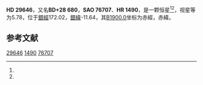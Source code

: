 {{Starbox begin
| name = HD 29646
}}
{{Starbox observe
| epoch = [[J2000.0|J2000.0]]
| constell = {{星座名待查}}<ref name=SIMBAD>{{cite web
 | url=http://simbad.u-strasbg.fr/simbad/sim-id?Ident=HR+1490
 | title=Pulsating variable Star
 | publisher=Centre de Données astronomiques de Strasbourg
 | work=SIMBAD
 | accessdate=2012-07-13
 | archive-date=2016-03-17
 | archive-url=https://web.archive.org/web/20160317201640/http://simbad.u-strasbg.fr/simbad/sim-id?Ident=HR+1490
 | dead-url=no
 }}</ref><ref name=DATA>{{cite web
 | url=http://vizier.u-strasbg.fr/viz-bin/VizieR-5?-out.add=.&-source=5050&-corr=PK=HR&-out.max=9999&HR=1490
 | title=VizieR Detailed Page
 | accessdate=2012-07-13
 | archive-date=2016-03-05
 | archive-url=https://web.archive.org/web/20160305214557/http://vizier.u-strasbg.fr/viz-bin/VizieR-5?-out.add=.&-source=5050&-corr=PK=HR&-out.max=9999&HR=1490
 | dead-url=no
 }}</ref>
| 星官 = 
| ra = {{RA|4|41|19.8}}<ref name=SIMBAD /><ref name=DATA />
| dec = {{DEC|+28|36|54}}<ref name=SIMBAD /><ref name=DATA />
| appmag_v = 5.78<ref name=SIMBAD /><ref name=DATA />
}}
{{Starbox character
| class = A2V<ref name=SIMBAD /><ref name=DATA />
| b-v = -0.03<ref name=SIMBAD /><ref name=DATA />
| u-b = -0.01<ref name=SIMBAD /><ref name=DATA />
| r-i = <ref name=SIMBAD /><ref name=DATA />
| variable = 
}}
{{Starbox astrometry
| radial_v = -0.01
| prop_mo_ra = 25
| parallax = 
| p_error = 
}}
{{Starbox catalog
| names =BD+28 680，[[SAO星表|SAO]] 76707，[[HD星表|HD]] 29646，[[HR星表|HR]] 1490}}
{{Starbox reference |Simbad=HR+1490}}
{{Starbox end}}

'''HD 29646'''，又名'''BD+28 680'''，'''SAO 76707'''、'''HR 1490'''，是一颗恒星<ref name=SIMBAD /><ref name=DATA />，视星等为5.78，位于[[銀道座標系|銀經]]172.02，[[銀道座標系|銀緯]]-11.64，其[[B1900.0|B1900.0]]坐标为赤經{{RA|4|35|4.1}}，赤緯{{DEC|+28|-11.64|17}}。

== 参考文献 ==
{{reflist}}

{{star-stub}}

[[Category:HD和HDE天體|29646]]
[[Category:HR天體|1490]]
[[Category:SAO天體|76707]]